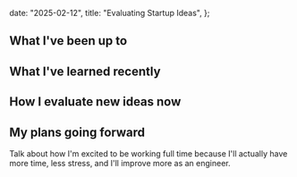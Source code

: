 
  date: "2025-02-12",
  title: "Evaluating Startup Ideas",
};


## What I've been up to

## What I've learned recently

## How I evaluate new ideas now

## My plans going forward

Talk about how I'm excited to be working full time because I'll actually have more time, less stress, and I'll improve more as an engineer.

##
